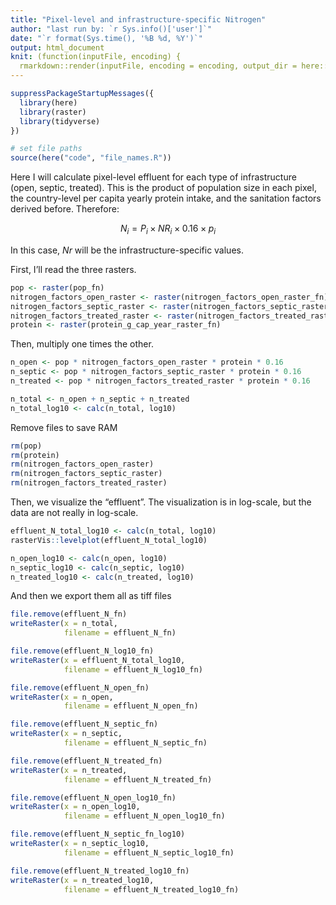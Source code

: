 ```yaml
---
title: "Pixel-level and infrastructure-specific Nitrogen"
author: "last run by: `r Sys.info()['user']`"
date: "`r format(Sys.time(), '%B %d, %Y')`"
output: html_document
knit: (function(inputFile, encoding) {
  rmarkdown::render(inputFile, encoding = encoding, output_dir = here::here("docs")) })
---
```


```r
suppressPackageStartupMessages({
  library(here)
  library(raster)
  library(tidyverse)
})

# set file paths
source(here("code", "file_names.R"))
```

Here I will calculate pixel-level effluent for each type of infrastructure (open, septic, treated). This is the product of population size in each pixel, the country-level per capita yearly protein intake, and the sanitation factors derived before. Therefore:

$$
N_i = P_i \times NR_i \times 0.16 \times p_i
$$

In this case, $Nr$ will be the infrastructure-specific values.

First, I'll read the three rasters.

```r
pop <- raster(pop_fn)
nitrogen_factors_open_raster <- raster(nitrogen_factors_open_raster_fn)
nitrogen_factors_septic_raster <- raster(nitrogen_factors_septic_raster_fn)
nitrogen_factors_treated_raster <- raster(nitrogen_factors_treated_raster_fn)
protein <- raster(protein_g_cap_year_raster_fn)
```

Then, multiply one times the other.

```r
n_open <- pop * nitrogen_factors_open_raster * protein * 0.16
n_septic <- pop * nitrogen_factors_septic_raster * protein * 0.16
n_treated <- pop * nitrogen_factors_treated_raster * protein * 0.16
```

```r
n_total <- n_open + n_septic + n_treated
n_total_log10 <- calc(n_total, log10)
```


Remove files to save RAM

```r
rm(pop)
rm(protein)
rm(nitrogen_factors_open_raster)
rm(nitrogen_factors_septic_raster)
rm(nitrogen_factors_treated_raster)
```


Then, we visualize the "effluent". The visualization is in log-scale, but  the data are not really in log-scale.

```r
effluent_N_total_log10 <- calc(n_total, log10)
rasterVis::levelplot(effluent_N_total_log10)
```

```r
n_open_log10 <- calc(n_open, log10)
n_septic_log10 <- calc(n_septic, log10)
n_treated_log10 <- calc(n_treated, log10)
```


And then we export them all as tiff files

```r
file.remove(effluent_N_fn)
writeRaster(x = n_total,
            filename = effluent_N_fn)
```

```r
file.remove(effluent_N_log10_fn)
writeRaster(x = effluent_N_total_log10,
            filename = effluent_N_log10_fn)
```


```r
file.remove(effluent_N_open_fn)
writeRaster(x = n_open,
            filename = effluent_N_open_fn)
```


```r
file.remove(effluent_N_septic_fn)
writeRaster(x = n_septic,
            filename = effluent_N_septic_fn)
```


```r
file.remove(effluent_N_treated_fn)
writeRaster(x = n_treated,
            filename = effluent_N_treated_fn)
```

```r
file.remove(effluent_N_open_log10_fn)
writeRaster(x = n_open_log10,
            filename = effluent_N_open_log10_fn)
```


```r
file.remove(effluent_N_septic_fn_log10)
writeRaster(x = n_septic_log10,
            filename = effluent_N_septic_log10_fn)
```


```r
file.remove(effluent_N_treated_log10_fn)
writeRaster(x = n_treated_log10,
            filename = effluent_N_treated_log10_fn)
```


